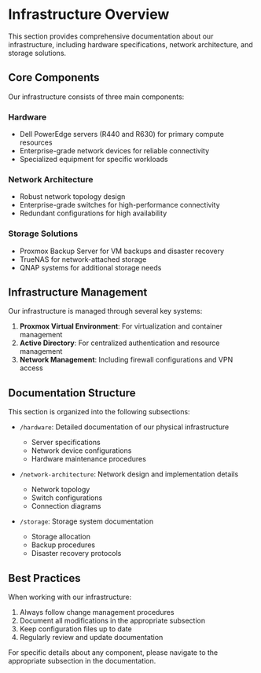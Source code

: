# Infrastructure Overview

This section provides comprehensive documentation about our infrastructure, including hardware specifications, network architecture, and storage solutions.

## Core Components

Our infrastructure consists of three main components:

### Hardware
- Dell PowerEdge servers (R440 and R630) for primary compute resources
- Enterprise-grade network devices for reliable connectivity
- Specialized equipment for specific workloads

### Network Architecture
- Robust network topology design
- Enterprise-grade switches for high-performance connectivity
- Redundant configurations for high availability

### Storage Solutions
- Proxmox Backup Server for VM backups and disaster recovery
- TrueNAS for network-attached storage
- QNAP systems for additional storage needs

## Infrastructure Management

Our infrastructure is managed through several key systems:

1. **Proxmox Virtual Environment**: For virtualization and container management
2. **Active Directory**: For centralized authentication and resource management
3. **Network Management**: Including firewall configurations and VPN access

## Documentation Structure

This section is organized into the following subsections:

- `/hardware`: Detailed documentation of our physical infrastructure
  - Server specifications
  - Network device configurations
  - Hardware maintenance procedures

- `/network-architecture`: Network design and implementation details
  - Network topology
  - Switch configurations
  - Connection diagrams

- `/storage`: Storage system documentation
  - Storage allocation
  - Backup procedures
  - Disaster recovery protocols

## Best Practices

When working with our infrastructure:

1. Always follow change management procedures
2. Document all modifications in the appropriate subsection
3. Keep configuration files up to date
4. Regularly review and update documentation

For specific details about any component, please navigate to the appropriate subsection in the documentation.